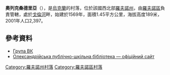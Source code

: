 {{coord|50|43|56|N|26|20|43|E|scale:30000|display=title}}

'''奧列克桑德里亞'''（{{lang-uk|Олександрія}}），是[[烏克蘭|烏克蘭]]的村落，位於該國西北部[[羅夫諾州|羅夫諾州]]，由[[羅夫諾區|羅夫諾區]]負責管轄，處於[[戈倫河|戈倫河]]畔，始建於1569年，面積1.45平方公里，海拔高度189米，2001年人口2,397。

==參考資料==
* [http://vk.com/olonline Група ВК]
* [http://oleksandriya-libr.rv.ua/ Олександрійська публічно-шкільна бібліотека — офіційний сайт] {{Wayback|url=http://oleksandriya-libr.rv.ua/ |date=20201127031007 }}

{{DEFAULTSORT:Олександрія}}
[[Category:羅夫諾州村落|Category:羅夫諾州村落]]
[[Category:羅夫諾區村落|Category:羅夫諾區村落]]


{{Rivne-geo-stub}}